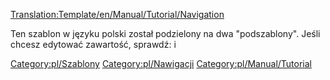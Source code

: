 <noinclude>[[Translation:Template/en/Manual/Tutorial/Navigation]]</noinclude><noinclude>


Ten szablon w języku polski został podzielony na dwa "podszablony". Jeśli chcesz edytować zawartość, sprawdź: {{en/S|pl/Tutorial1}} i {{en/S|pl/Tutorial2}}

</noinclude>
{{en/-}}
<noinclude>
[[Category:pl/Szablony]][[Category:pl/Nawigacji]]
</noinclude>
<includeonly>[[Category:pl/Manual/Tutorial]]</includeonly>